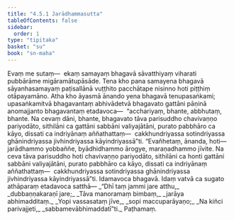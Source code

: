 ```yaml
---
title: "4.5.1 Jarādhammasutta"
tableOfContents: false
sidebar:
  order: 1
type: "tipitaka"
basket: "su"
book: "sn-maha"
---
```



<DynamicBreadcrumb />

<Division number="511" book="sn-maha" bookNo="14" page="190">

<Paragraph number="1137" book="sn-maha">
Evaṃ me sutaṃ—  ekaṃ samayaṃ bhagavā sāvatthiyaṃ viharati pubbārāme migāramātupāsāde. Tena kho pana samayena bhagavā sāyanhasamayaṃ paṭisallānā vuṭṭhito pacchātape nisinno hoti piṭṭhiṃ otāpayamāno.
</Paragraph>

<Paragraph number="1138" book="sn-maha">
Atha kho āyasmā ānando yena bhagavā tenupasaṅkami; upasaṅkamitvā bhagavantaṃ abhivādetvā bhagavato gattāni pāṇinā anomajjanto bhagavantaṃ etadavoca—  “acchariyaṃ, bhante, abbhutaṃ, bhante. Na cevaṃ dāni, bhante, bhagavato tāva parisuddho chavivaṇṇo pariyodāto, sithilāni ca gattāni sabbāni valiyajātāni, purato pabbhāro ca kāyo, dissati ca indriyānaṃ aññathattaṃ—  cakkhundriyassa sotindriyassa ghānindriyassa jivhindriyassa kāyindriyassā”ti.
</Paragraph>

<Paragraph number="1139" book="sn-maha">
“Evañhetaṃ, ānanda, hoti—  jarādhammo yobbaññe, byādhidhammo ārogye, maraṇadhammo jīvite. Na ceva tāva parisuddho hoti chavivaṇṇo pariyodāto, sithilāni ca honti gattāni sabbāni valiyajātāni, purato pabbhāro ca kāyo, dissati ca indriyānaṃ aññathattaṃ—  cakkhundriyassa sotindriyassa ghānindriyassa jivhindriyassa kāyindriyassā”ti.
</Paragraph>

<Paragraph number="1140" book="sn-maha">
Idamavoca bhagavā. Idaṃ vatvā ca sugato athāparaṃ etadavoca satthā—
</Paragraph>

<Paragraph number="1141" type="verses" book="sn-maha">
_“Dhī taṃ jammi jare atthu,_  
_dubbaṇṇakaraṇī jare;_  
_Tāva manoramaṃ bimbaṃ,_  
_jarāya abhimadditaṃ._  

</Paragraph>

<Paragraph number="1142" type="verses" book="sn-maha">
_Yopi vassasataṃ jīve,_  
_sopi maccuparāyaṇo;_  
_Na kiñci parivajjeti,_  
_sabbamevābhimaddatī”ti._  


</Paragraph>
</Division>

<Paragraph number="1143" type="center" book="sn-maha">
Paṭhamaṃ.
</Paragraph>